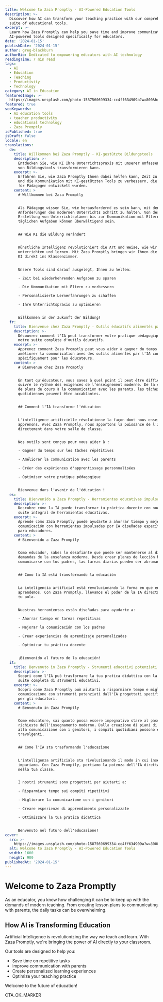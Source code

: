 ```yaml
---
title: Welcome to Zaza Promptly - AI-Powered Education Tools
description: >-
  Discover how AI can transform your teaching practice with our comprehensive
  suite of educational tools.
excerpt: >-
  Learn how Zaza Promptly can help you save time and improve communication with
  AI-powered tools designed specifically for educators.
date: '2024-01-15'
publishDate: '2024-01-15'
author: greg-blackburn
authorBio: Dedicated to empowering educators with AI technology
readingTime: 7 min read
tags:
  - AI
  - Education
  - Teaching
  - Productivity
  - Technology
category: AI in Education
featuredImage: >-
  https://images.unsplash.com/photo-1587560699334-cc4ff634909a?w=800&h=400&fit=crop
featured: true
seoKeywords:
  - AI education tools
  - teacher productivity
  - educational technology
  - Zaza Promptly
isPublished: true
isDraft: false
locale: en
translations:
  de:
    title: Willkommen bei Zaza Promptly - KI-gestützte Bildungstools
    description: >-
      Entdecken Sie, wie KI Ihre Unterrichtspraxis mit unserer umfassenden Suite
      von Bildungstools transformieren kann.
    excerpt: >-
      Erfahren Sie, wie Zaza Promptly Ihnen dabei helfen kann, Zeit zu sparen
      und die Kommunikation mit KI-gestützten Tools zu verbessern, die speziell
      für Pädagogen entwickelt wurden.
    content: >
      # Willkommen bei Zaza Promptly


      Als Pädagoge wissen Sie, wie herausfordernd es sein kann, mit den
      Anforderungen des modernen Unterrichts Schritt zu halten. Von der
      Erstellung von Unterrichtsplänen bis zur Kommunikation mit Eltern - die
      täglichen Aufgaben können überwältigend sein.


      ## Wie KI die Bildung verändert


      Künstliche Intelligenz revolutioniert die Art und Weise, wie wir
      unterrichten und lernen. Mit Zaza Promptly bringen wir Ihnen die Kraft der
      KI direkt ins Klassenzimmer.


      Unsere Tools sind darauf ausgelegt, Ihnen zu helfen:

      - Zeit bei wiederkehrenden Aufgaben zu sparen

      - Die Kommunikation mit Eltern zu verbessern

      - Personalisierte Lernerfahrungen zu schaffen

      - Ihre Unterrichtspraxis zu optimieren


      Willkommen in der Zukunft der Bildung!
  fr:
    title: Bienvenue chez Zaza Promptly - Outils éducatifs alimentés par l'IA
    description: >-
      Découvrez comment l'IA peut transformer votre pratique pédagogique avec
      notre suite complète d'outils éducatifs.
    excerpt: >-
      Apprenez comment Zaza Promptly peut vous aider à gagner du temps et à
      améliorer la communication avec des outils alimentés par l'IA conçus
      spécifiquement pour les éducateurs.
    content: >
      # Bienvenue chez Zaza Promptly


      En tant qu'éducateur, vous savez à quel point il peut être difficile de
      suivre le rythme des exigences de l'enseignement moderne. De la création
      de plans de cours à la communication avec les parents, les tâches
      quotidiennes peuvent être accablantes.


      ## Comment l'IA transforme l'éducation


      L'intelligence artificielle révolutionne la façon dont nous enseignons et
      apprenons. Avec Zaza Promptly, nous apportons la puissance de l'IA
      directement dans votre salle de classe.


      Nos outils sont conçus pour vous aider à :

      - Gagner du temps sur les tâches répétitives

      - Améliorer la communication avec les parents

      - Créer des expériences d'apprentissage personnalisées

      - Optimiser votre pratique pédagogique


      Bienvenue dans l'avenir de l'éducation !
  es:
    title: Bienvenido a Zaza Promptly - Herramientas educativas impulsadas por IA
    description: >-
      Descubre cómo la IA puede transformar tu práctica docente con nuestra
      suite integral de herramientas educativas.
    excerpt: >-
      Aprende cómo Zaza Promptly puede ayudarte a ahorrar tiempo y mejorar la
      comunicación con herramientas impulsadas por IA diseñadas específicamente
      para educadores.
    content: >
      # Bienvenido a Zaza Promptly


      Como educador, sabes lo desafiante que puede ser mantenerse al día con las
      demandas de la enseñanza moderna. Desde crear planes de lección hasta
      comunicarse con los padres, las tareas diarias pueden ser abrumadoras.


      ## Cómo la IA está transformando la educación


      La inteligencia artificial está revolucionando la forma en que enseñamos y
      aprendemos. Con Zaza Promptly, llevamos el poder de la IA directamente a
      tu aula.


      Nuestras herramientas están diseñadas para ayudarte a:

      - Ahorrar tiempo en tareas repetitivas

      - Mejorar la comunicación con los padres

      - Crear experiencias de aprendizaje personalizadas

      - Optimizar tu práctica docente


      ¡Bienvenido al futuro de la educación!
  it:
    title: Benvenuto in Zaza Promptly - Strumenti educativi potenziati dall'IA
    description: >-
      Scopri come l'IA può trasformare la tua pratica didattica con la nostra
      suite completa di strumenti educativi.
    excerpt: >-
      Scopri come Zaza Promptly può aiutarti a risparmiare tempo e migliorare la
      comunicazione con strumenti potenziati dall'IA progettati specificamente
      per gli educatori.
    content: >
      # Benvenuto in Zaza Promptly


      Come educatore, sai quanto possa essere impegnativo stare al passo con le
      richieste dell'insegnamento moderno. Dalla creazione di piani di lezione
      alla comunicazione con i genitori, i compiti quotidiani possono essere
      travolgenti.


      ## Come l'IA sta trasformando l'educazione


      L'intelligenza artificiale sta rivoluzionando il modo in cui insegniamo e
      impariamo. Con Zaza Promptly, portiamo la potenza dell'IA direttamente
      nella tua classe.


      I nostri strumenti sono progettati per aiutarti a:

      - Risparmiare tempo sui compiti ripetitivi

      - Migliorare la comunicazione con i genitori

      - Creare esperienze di apprendimento personalizzate

      - Ottimizzare la tua pratica didattica


      Benvenuto nel futuro dell'educazione!
cover:
  src: >-
    https://images.unsplash.com/photo-1587560699334-cc4ff634909a?w=800&h=400&fit=crop
  alt: Welcome to Zaza Promptly - AI-Powered Education Tools
  width: 1600
  height: 900
publishedAt: '2024-01-15'
---
```


# Welcome to Zaza Promptly

As an educator, you know how challenging it can be to keep up with the demands of modern teaching. From creating lesson plans to communicating with parents, the daily tasks can be overwhelming.

## How AI is Transforming Education

Artificial Intelligence is revolutionizing the way we teach and learn. With Zaza Promptly, we're bringing the power of AI directly to your classroom.

Our tools are designed to help you:
- Save time on repetitive tasks
- Improve communication with parents
- Create personalized learning experiences
- Optimize your teaching practice

Welcome to the future of education!

CTA_OK_MARKER
